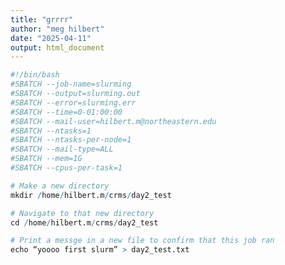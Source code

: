 ```yaml
---
title: "grrrr"
author: "meg hilbert"
date: "2025-04-11"
output: html_document
---
```


```r
#!/bin/bash
#SBATCH --job-name=slurming
#SBATCH --output=slurming.out
#SBATCH --error=slurming.err
#SBATCH --time=0-01:00:00
#SBATCH --mail-user=hilbert.m@northeastern.edu 
#SBATCH --ntasks=1
#SBATCH --ntasks-per-node=1 
#SBATCH --mail-type=ALL
#SBATCH --mem=1G 
#SBATCH --cpus-per-task=1 

# Make a new directory
mkdir /home/hilbert.m/crms/day2_test

# Navigate to that new directory
cd /home/hilbert.m/crms/day2_test

# Print a messge in a new file to confirm that this job ran
echo “yoooo first slurm” > day2_test.txt
```
